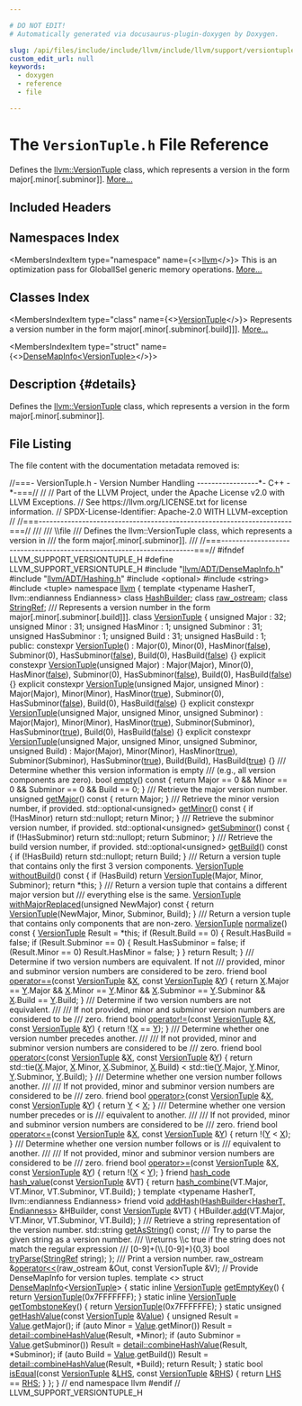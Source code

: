 ```yaml
---

# DO NOT EDIT!
# Automatically generated via docusaurus-plugin-doxygen by Doxygen.

slug: /api/files/include/include/llvm/include/llvm/support/versiontuple-h
custom_edit_url: null
keywords:
  - doxygen
  - reference
  - file

---
```





# The `VersionTuple.h` File Reference

<DoxygenPage pluginConfig={pluginConfig}>

Defines the <a href="/docs/api/classes/llvm/versiontuple">llvm::VersionTuple</a> class, which represents a version in the form major&#91;.minor&#91;.subminor&#93;&#93;. <a href="#details">More...</a>

## Included Headers

<IncludesList>
<IncludesListItem
  filePath="llvm/ADT/DenseMapInfo.h"
  permalink="/docs/api/files/include/include/llvm/include/llvm/adt/densemapinfo-h"
  isLocal="true" />
<IncludesListItem
  filePath="llvm/ADT/Hashing.h"
  permalink="/docs/api/files/include/include/llvm/include/llvm/adt/hashing-h"
  isLocal="true" />
<IncludesListItem
  filePath="optional"
  permalink=""
  isLocal="false" />
<IncludesListItem
  filePath="string"
  permalink=""
  isLocal="false" />
<IncludesListItem
  filePath="tuple"
  permalink=""
  isLocal="false" />
</IncludesList>

## Namespaces Index

<MembersIndex>

<MembersIndexItem
  type="namespace"
  name={<><a href="/docs/api/namespaces/llvm">llvm</a></>}>
This is an optimization pass for GlobalISel generic memory operations. <a href="/docs/api/namespaces/llvm/#details">More...</a>
</MembersIndexItem>

</MembersIndex>

## Classes Index

<MembersIndex>

<MembersIndexItem
  type="class"
  name={<><a href="/docs/api/classes/llvm/versiontuple">VersionTuple</a></>}>
Represents a version number in the form major&#91;.minor&#91;.subminor&#91;.build&#93;&#93;&#93;. <a href="/docs/api/classes/llvm/versiontuple/#details">More...</a>
</MembersIndexItem>

<MembersIndexItem
  type="struct"
  name={<><a href="/docs/api/structs/llvm/densemapinfo-8a7ad65a1a4ccab2a2a6090e1c9e73d8">DenseMapInfo&lt;VersionTuple&gt;</a></>}>
</MembersIndexItem>

</MembersIndex>

## Description {#details}

Defines the <a href="/docs/api/classes/llvm/versiontuple">llvm::VersionTuple</a> class, which represents a version in the form major&#91;.minor&#91;.subminor&#93;&#93;.

## File Listing

The file content with the documentation metadata removed is:

<ProgramListing>

<Link id="l00001" /><CodeLine lineNumber="1"><Highlight kind="comment">//===- VersionTuple.h - Version Number Handling -----------------&#42;- C++ -&#42;-===//</Highlight><Highlight kind="normal"></Highlight></CodeLine>
<Link id="l00002" /><CodeLine lineNumber="2"><Highlight kind="normal"></Highlight><Highlight kind="comment">//</Highlight><Highlight kind="normal"></Highlight></CodeLine>
<Link id="l00003" /><CodeLine lineNumber="3"><Highlight kind="normal"></Highlight><Highlight kind="comment">// Part of the LLVM Project, under the Apache License v2.0 with LLVM Exceptions.</Highlight><Highlight kind="normal"></Highlight></CodeLine>
<Link id="l00004" /><CodeLine lineNumber="4"><Highlight kind="normal"></Highlight><Highlight kind="comment">// See https://llvm.org/LICENSE.txt for license information.</Highlight><Highlight kind="normal"></Highlight></CodeLine>
<Link id="l00005" /><CodeLine lineNumber="5"><Highlight kind="normal"></Highlight><Highlight kind="comment">// SPDX-License-Identifier: Apache-2.0 WITH LLVM-exception</Highlight><Highlight kind="normal"></Highlight></CodeLine>
<Link id="l00006" /><CodeLine lineNumber="6"><Highlight kind="normal"></Highlight><Highlight kind="comment">//</Highlight><Highlight kind="normal"></Highlight></CodeLine>
<Link id="l00007" /><CodeLine lineNumber="7"><Highlight kind="normal"></Highlight><Highlight kind="comment">//===----------------------------------------------------------------------===//</Highlight><Highlight kind="comment"></Highlight></CodeLine>
<Link id="l00008" /><CodeLine lineNumber="8"><Highlight kind="comment">///</Highlight></CodeLine>
<Link id="l00009" /><CodeLine lineNumber="9"><Highlight kind="comment">/// \\file</Highlight></CodeLine>
<Link id="l00010" /><CodeLine lineNumber="10"><Highlight kind="comment">/// Defines the llvm::VersionTuple class, which represents a version in</Highlight></CodeLine>
<Link id="l00011" /><CodeLine lineNumber="11"><Highlight kind="comment">/// the form major&#91;.minor&#91;.subminor&#93;&#93;.</Highlight></CodeLine>
<Link id="l00012" /><CodeLine lineNumber="12"><Highlight kind="comment">///</Highlight><Highlight kind="normal"></Highlight></CodeLine>
<Link id="l00013" /><CodeLine lineNumber="13"><Highlight kind="normal"></Highlight><Highlight kind="comment">//===----------------------------------------------------------------------===//</Highlight><Highlight kind="normal"></Highlight></CodeLine>
<Link id="l00014" /><CodeLine lineNumber="14"><Highlight kind="normal"></Highlight><Highlight kind="preprocessor">#ifndef LLVM&#95;SUPPORT&#95;VERSIONTUPLE&#95;H</Highlight><Highlight kind="normal"></Highlight></CodeLine>
<Link id="l00015" /><CodeLine lineNumber="15"><Highlight kind="normal"></Highlight><Highlight kind="preprocessor">#define LLVM&#95;SUPPORT&#95;VERSIONTUPLE&#95;H</Highlight><Highlight kind="normal"></Highlight></CodeLine>
<Link id="l00016" /><CodeLine lineNumber="16"><Highlight kind="normal"></Highlight></CodeLine>
<Link id="l00017" /><CodeLine lineNumber="17"><Highlight kind="normal"></Highlight><Highlight kind="preprocessor">#include &quot;<a href="/docs/api/files/include/include/llvm/include/llvm/adt/densemapinfo-h">llvm/ADT/DenseMapInfo.h</a>&quot;</Highlight><Highlight kind="normal"></Highlight></CodeLine>
<Link id="l00018" /><CodeLine lineNumber="18"><Highlight kind="normal"></Highlight><Highlight kind="preprocessor">#include &quot;<a href="/docs/api/files/include/include/llvm/include/llvm/adt/hashing-h">llvm/ADT/Hashing.h</a>&quot;</Highlight><Highlight kind="normal"></Highlight></CodeLine>
<Link id="l00019" /><CodeLine lineNumber="19"><Highlight kind="normal"></Highlight><Highlight kind="preprocessor">#include &lt;optional&gt;</Highlight><Highlight kind="normal"></Highlight></CodeLine>
<Link id="l00020" /><CodeLine lineNumber="20"><Highlight kind="normal"></Highlight><Highlight kind="preprocessor">#include &lt;string&gt;</Highlight><Highlight kind="normal"></Highlight></CodeLine>
<Link id="l00021" /><CodeLine lineNumber="21"><Highlight kind="normal"></Highlight><Highlight kind="preprocessor">#include &lt;tuple&gt;</Highlight><Highlight kind="normal"></Highlight></CodeLine>
<Link id="l00022" /><CodeLine lineNumber="22"><Highlight kind="normal"></Highlight></CodeLine>
<Link id="l00023" /><CodeLine lineNumber="23"><Highlight kind="normal"></Highlight><Highlight kind="keyword">namespace </Highlight><Highlight kind="normal"><a href="/docs/api/namespaces/llvm">llvm</a> &#123;</Highlight></CodeLine>
<Link id="l00024" /><CodeLine lineNumber="24"><Highlight kind="normal"></Highlight><Highlight kind="keyword">template</Highlight><Highlight kind="normal"> &lt;</Highlight><Highlight kind="keyword">typename</Highlight><Highlight kind="normal"> HasherT, llvm::endianness Endianness&gt; </Highlight><Highlight kind="keyword">class </Highlight><Highlight kind="normal"><a href="/docs/api/classes/llvm/hashbuilder">HashBuilder</a>;</Highlight></CodeLine>
<Link id="l00025" /><CodeLine lineNumber="25"><Highlight kind="normal"></Highlight><Highlight kind="keyword">class </Highlight><Highlight kind="normal"><a href="/docs/api/classes/llvm/raw-ostream">raw&#95;ostream</a>;</Highlight></CodeLine>
<Link id="l00026" /><CodeLine lineNumber="26"><Highlight kind="normal"></Highlight><Highlight kind="keyword">class </Highlight><Highlight kind="normal"><a href="/docs/api/classes/llvm/stringref">StringRef</a>;</Highlight></CodeLine>
<Link id="l00027" /><CodeLine lineNumber="27"><Highlight kind="normal"></Highlight><Highlight kind="comment"></Highlight></CodeLine>
<Link id="l00028" /><CodeLine lineNumber="28"><Highlight kind="comment">/// Represents a version number in the form major&#91;.minor&#91;.subminor&#91;.build&#93;&#93;&#93;.</Highlight><Highlight kind="normal"></Highlight></CodeLine>
<Link id="l00029" /><CodeLine lineNumber="29" lineLink="/docs/api/classes/llvm/versiontuple"><Highlight kind="normal"></Highlight><Highlight kind="keyword">class </Highlight><Highlight kind="normal"><a href="/docs/api/classes/llvm/versiontuple/#ac6c47874ab14816c01461b8b80f422aa">VersionTuple</a> &#123;</Highlight></CodeLine>
<Link id="l00030" /><CodeLine lineNumber="30"><Highlight kind="normal">  </Highlight><Highlight kind="keywordtype">unsigned</Highlight><Highlight kind="normal"> Major : 32;</Highlight></CodeLine>
<Link id="l00031" /><CodeLine lineNumber="31"><Highlight kind="normal"></Highlight></CodeLine>
<Link id="l00032" /><CodeLine lineNumber="32"><Highlight kind="normal">  </Highlight><Highlight kind="keywordtype">unsigned</Highlight><Highlight kind="normal"> Minor : 31;</Highlight></CodeLine>
<Link id="l00033" /><CodeLine lineNumber="33"><Highlight kind="normal">  </Highlight><Highlight kind="keywordtype">unsigned</Highlight><Highlight kind="normal"> HasMinor : 1;</Highlight></CodeLine>
<Link id="l00034" /><CodeLine lineNumber="34"><Highlight kind="normal"></Highlight></CodeLine>
<Link id="l00035" /><CodeLine lineNumber="35"><Highlight kind="normal">  </Highlight><Highlight kind="keywordtype">unsigned</Highlight><Highlight kind="normal"> Subminor : 31;</Highlight></CodeLine>
<Link id="l00036" /><CodeLine lineNumber="36"><Highlight kind="normal">  </Highlight><Highlight kind="keywordtype">unsigned</Highlight><Highlight kind="normal"> HasSubminor : 1;</Highlight></CodeLine>
<Link id="l00037" /><CodeLine lineNumber="37"><Highlight kind="normal"></Highlight></CodeLine>
<Link id="l00038" /><CodeLine lineNumber="38"><Highlight kind="normal">  </Highlight><Highlight kind="keywordtype">unsigned</Highlight><Highlight kind="normal"> Build : 31;</Highlight></CodeLine>
<Link id="l00039" /><CodeLine lineNumber="39"><Highlight kind="normal">  </Highlight><Highlight kind="keywordtype">unsigned</Highlight><Highlight kind="normal"> HasBuild : 1;</Highlight></CodeLine>
<Link id="l00040" /><CodeLine lineNumber="40"><Highlight kind="normal"></Highlight></CodeLine>
<Link id="l00041" /><CodeLine lineNumber="41"><Highlight kind="normal"></Highlight><Highlight kind="keyword">public</Highlight><Highlight kind="normal">:</Highlight></CodeLine>
<Link id="l00042" /><CodeLine lineNumber="42" lineLink="/docs/api/classes/llvm/versiontuple/#ac6c47874ab14816c01461b8b80f422aa"><Highlight kind="normal">  </Highlight><Highlight kind="keyword">constexpr</Highlight><Highlight kind="normal"> <a href="/docs/api/classes/llvm/versiontuple/#ac6c47874ab14816c01461b8b80f422aa">VersionTuple</a>()</Highlight></CodeLine>
<Link id="l00043" /><CodeLine lineNumber="43"><Highlight kind="normal">      : Major(0), Minor(0), HasMinor(<a href="/docs/api/namespaces/false">false</a>), Subminor(0), HasSubminor(<a href="/docs/api/namespaces/false">false</a>),</Highlight></CodeLine>
<Link id="l00044" /><CodeLine lineNumber="44"><Highlight kind="normal">        Build(0), HasBuild(<a href="/docs/api/namespaces/false">false</a>) &#123;&#125;</Highlight></CodeLine>
<Link id="l00045" /><CodeLine lineNumber="45"><Highlight kind="normal"></Highlight></CodeLine>
<Link id="l00046" /><CodeLine lineNumber="46" lineLink="/docs/api/classes/llvm/versiontuple/#a0029509361e728cbc8473bd70e946dcc"><Highlight kind="normal">  </Highlight><Highlight kind="keyword">explicit</Highlight><Highlight kind="normal"> </Highlight><Highlight kind="keyword">constexpr</Highlight><Highlight kind="normal"> <a href="/docs/api/classes/llvm/versiontuple/#a0029509361e728cbc8473bd70e946dcc">VersionTuple</a>(</Highlight><Highlight kind="keywordtype">unsigned</Highlight><Highlight kind="normal"> Major)</Highlight></CodeLine>
<Link id="l00047" /><CodeLine lineNumber="47"><Highlight kind="normal">      : Major(Major), Minor(0), HasMinor(<a href="/docs/api/namespaces/false">false</a>), Subminor(0),</Highlight></CodeLine>
<Link id="l00048" /><CodeLine lineNumber="48"><Highlight kind="normal">        HasSubminor(<a href="/docs/api/namespaces/false">false</a>), Build(0), HasBuild(<a href="/docs/api/namespaces/false">false</a>) &#123;&#125;</Highlight></CodeLine>
<Link id="l00049" /><CodeLine lineNumber="49"><Highlight kind="normal"></Highlight></CodeLine>
<Link id="l00050" /><CodeLine lineNumber="50" lineLink="/docs/api/classes/llvm/versiontuple/#a4fafd300d1f91dde5d25088bdd016a48"><Highlight kind="normal">  </Highlight><Highlight kind="keyword">explicit</Highlight><Highlight kind="normal"> </Highlight><Highlight kind="keyword">constexpr</Highlight><Highlight kind="normal"> <a href="/docs/api/classes/llvm/versiontuple/#a4fafd300d1f91dde5d25088bdd016a48">VersionTuple</a>(</Highlight><Highlight kind="keywordtype">unsigned</Highlight><Highlight kind="normal"> Major, </Highlight><Highlight kind="keywordtype">unsigned</Highlight><Highlight kind="normal"> Minor)</Highlight></CodeLine>
<Link id="l00051" /><CodeLine lineNumber="51"><Highlight kind="normal">      : Major(Major), Minor(Minor), HasMinor(<a href="/docs/api/files/lib/lib/analysis/basicaliasanalysis-cpp/#af6d5cafbdfc5313e65d990120021a3ec">true</a>), Subminor(0),</Highlight></CodeLine>
<Link id="l00052" /><CodeLine lineNumber="52"><Highlight kind="normal">        HasSubminor(<a href="/docs/api/namespaces/false">false</a>), Build(0), HasBuild(<a href="/docs/api/namespaces/false">false</a>) &#123;&#125;</Highlight></CodeLine>
<Link id="l00053" /><CodeLine lineNumber="53"><Highlight kind="normal"></Highlight></CodeLine>
<Link id="l00054" /><CodeLine lineNumber="54" lineLink="/docs/api/classes/llvm/versiontuple/#a17cefd8047b48e93204f487c3a8ccd35"><Highlight kind="normal">  </Highlight><Highlight kind="keyword">explicit</Highlight><Highlight kind="normal"> </Highlight><Highlight kind="keyword">constexpr</Highlight><Highlight kind="normal"> <a href="/docs/api/classes/llvm/versiontuple/#a17cefd8047b48e93204f487c3a8ccd35">VersionTuple</a>(</Highlight><Highlight kind="keywordtype">unsigned</Highlight><Highlight kind="normal"> Major, </Highlight><Highlight kind="keywordtype">unsigned</Highlight><Highlight kind="normal"> Minor,</Highlight></CodeLine>
<Link id="l00055" /><CodeLine lineNumber="55"><Highlight kind="normal">                                  </Highlight><Highlight kind="keywordtype">unsigned</Highlight><Highlight kind="normal"> Subminor)</Highlight></CodeLine>
<Link id="l00056" /><CodeLine lineNumber="56"><Highlight kind="normal">      : Major(Major), Minor(Minor), HasMinor(<a href="/docs/api/files/lib/lib/analysis/basicaliasanalysis-cpp/#af6d5cafbdfc5313e65d990120021a3ec">true</a>), Subminor(Subminor),</Highlight></CodeLine>
<Link id="l00057" /><CodeLine lineNumber="57"><Highlight kind="normal">        HasSubminor(<a href="/docs/api/files/lib/lib/analysis/basicaliasanalysis-cpp/#af6d5cafbdfc5313e65d990120021a3ec">true</a>), Build(0), HasBuild(<a href="/docs/api/namespaces/false">false</a>) &#123;&#125;</Highlight></CodeLine>
<Link id="l00058" /><CodeLine lineNumber="58"><Highlight kind="normal"></Highlight></CodeLine>
<Link id="l00059" /><CodeLine lineNumber="59" lineLink="/docs/api/classes/llvm/versiontuple/#a11e84ec3d50c411590ee1f544f925526"><Highlight kind="normal">  </Highlight><Highlight kind="keyword">explicit</Highlight><Highlight kind="normal"> </Highlight><Highlight kind="keyword">constexpr</Highlight><Highlight kind="normal"> <a href="/docs/api/classes/llvm/versiontuple/#a11e84ec3d50c411590ee1f544f925526">VersionTuple</a>(</Highlight><Highlight kind="keywordtype">unsigned</Highlight><Highlight kind="normal"> Major, </Highlight><Highlight kind="keywordtype">unsigned</Highlight><Highlight kind="normal"> Minor,</Highlight></CodeLine>
<Link id="l00060" /><CodeLine lineNumber="60"><Highlight kind="normal">                                  </Highlight><Highlight kind="keywordtype">unsigned</Highlight><Highlight kind="normal"> Subminor, </Highlight><Highlight kind="keywordtype">unsigned</Highlight><Highlight kind="normal"> Build)</Highlight></CodeLine>
<Link id="l00061" /><CodeLine lineNumber="61"><Highlight kind="normal">      : Major(Major), Minor(Minor), HasMinor(<a href="/docs/api/files/lib/lib/analysis/basicaliasanalysis-cpp/#af6d5cafbdfc5313e65d990120021a3ec">true</a>), Subminor(Subminor),</Highlight></CodeLine>
<Link id="l00062" /><CodeLine lineNumber="62"><Highlight kind="normal">        HasSubminor(<a href="/docs/api/files/lib/lib/analysis/basicaliasanalysis-cpp/#af6d5cafbdfc5313e65d990120021a3ec">true</a>), Build(Build), HasBuild(<a href="/docs/api/files/lib/lib/analysis/basicaliasanalysis-cpp/#af6d5cafbdfc5313e65d990120021a3ec">true</a>) &#123;&#125;</Highlight></CodeLine>
<Link id="l00063" /><CodeLine lineNumber="63"><Highlight kind="normal"></Highlight><Highlight kind="comment"></Highlight></CodeLine>
<Link id="l00064" /><CodeLine lineNumber="64"><Highlight kind="comment">  /// Determine whether this version information is empty</Highlight></CodeLine>
<Link id="l00065" /><CodeLine lineNumber="65"><Highlight kind="comment">  /// (e.g., all version components are zero).</Highlight><Highlight kind="normal"></Highlight></CodeLine>
<Link id="l00066" /><CodeLine lineNumber="66" lineLink="/docs/api/classes/llvm/versiontuple/#ad07e5841d788dc29bdda972b3f92be6b"><Highlight kind="normal">  </Highlight><Highlight kind="keywordtype">bool</Highlight><Highlight kind="normal"> <a href="/docs/api/classes/llvm/versiontuple/#ad07e5841d788dc29bdda972b3f92be6b">empty</a>()</Highlight><Highlight kind="keyword"> const </Highlight><Highlight kind="normal">&#123;</Highlight></CodeLine>
<Link id="l00067" /><CodeLine lineNumber="67"><Highlight kind="normal">    </Highlight><Highlight kind="keywordflow">return</Highlight><Highlight kind="normal"> Major == 0 &amp;&amp; Minor == 0 &amp;&amp; Subminor == 0 &amp;&amp; Build == 0;</Highlight></CodeLine>
<Link id="l00068" /><CodeLine lineNumber="68"><Highlight kind="normal">  &#125;</Highlight></CodeLine>
<Link id="l00069" /><CodeLine lineNumber="69"><Highlight kind="normal"></Highlight><Highlight kind="comment"></Highlight></CodeLine>
<Link id="l00070" /><CodeLine lineNumber="70"><Highlight kind="comment">  /// Retrieve the major version number.</Highlight><Highlight kind="normal"></Highlight></CodeLine>
<Link id="l00071" /><CodeLine lineNumber="71" lineLink="/docs/api/classes/llvm/versiontuple/#a56a72b8793b8e0df7217c9b19a83320b"><Highlight kind="normal">  </Highlight><Highlight kind="keywordtype">unsigned</Highlight><Highlight kind="normal"> <a href="/docs/api/classes/llvm/versiontuple/#a56a72b8793b8e0df7217c9b19a83320b">getMajor</a>()</Highlight><Highlight kind="keyword"> const </Highlight><Highlight kind="normal">&#123; </Highlight><Highlight kind="keywordflow">return</Highlight><Highlight kind="normal"> Major; &#125;</Highlight></CodeLine>
<Link id="l00072" /><CodeLine lineNumber="72"><Highlight kind="normal"></Highlight><Highlight kind="comment"></Highlight></CodeLine>
<Link id="l00073" /><CodeLine lineNumber="73"><Highlight kind="comment">  /// Retrieve the minor version number, if provided.</Highlight><Highlight kind="normal"></Highlight></CodeLine>
<Link id="l00074" /><CodeLine lineNumber="74" lineLink="/docs/api/classes/llvm/versiontuple/#af16679f141c8a480a1e6dcc0b8bcf5de"><Highlight kind="normal">  std::optional&lt;unsigned&gt; <a href="/docs/api/classes/llvm/versiontuple/#af16679f141c8a480a1e6dcc0b8bcf5de">getMinor</a>()</Highlight><Highlight kind="keyword"> const </Highlight><Highlight kind="normal">&#123;</Highlight></CodeLine>
<Link id="l00075" /><CodeLine lineNumber="75"><Highlight kind="normal">    </Highlight><Highlight kind="keywordflow">if</Highlight><Highlight kind="normal"> (!HasMinor)</Highlight></CodeLine>
<Link id="l00076" /><CodeLine lineNumber="76"><Highlight kind="normal">      </Highlight><Highlight kind="keywordflow">return</Highlight><Highlight kind="normal"> std::nullopt;</Highlight></CodeLine>
<Link id="l00077" /><CodeLine lineNumber="77"><Highlight kind="normal">    </Highlight><Highlight kind="keywordflow">return</Highlight><Highlight kind="normal"> Minor;</Highlight></CodeLine>
<Link id="l00078" /><CodeLine lineNumber="78"><Highlight kind="normal">  &#125;</Highlight></CodeLine>
<Link id="l00079" /><CodeLine lineNumber="79"><Highlight kind="normal"></Highlight><Highlight kind="comment"></Highlight></CodeLine>
<Link id="l00080" /><CodeLine lineNumber="80"><Highlight kind="comment">  /// Retrieve the subminor version number, if provided.</Highlight><Highlight kind="normal"></Highlight></CodeLine>
<Link id="l00081" /><CodeLine lineNumber="81" lineLink="/docs/api/classes/llvm/versiontuple/#aa338b51f08e9ffa7fb62c92276d9c7a6"><Highlight kind="normal">  std::optional&lt;unsigned&gt; <a href="/docs/api/classes/llvm/versiontuple/#aa338b51f08e9ffa7fb62c92276d9c7a6">getSubminor</a>()</Highlight><Highlight kind="keyword"> const </Highlight><Highlight kind="normal">&#123;</Highlight></CodeLine>
<Link id="l00082" /><CodeLine lineNumber="82"><Highlight kind="normal">    </Highlight><Highlight kind="keywordflow">if</Highlight><Highlight kind="normal"> (!HasSubminor)</Highlight></CodeLine>
<Link id="l00083" /><CodeLine lineNumber="83"><Highlight kind="normal">      </Highlight><Highlight kind="keywordflow">return</Highlight><Highlight kind="normal"> std::nullopt;</Highlight></CodeLine>
<Link id="l00084" /><CodeLine lineNumber="84"><Highlight kind="normal">    </Highlight><Highlight kind="keywordflow">return</Highlight><Highlight kind="normal"> Subminor;</Highlight></CodeLine>
<Link id="l00085" /><CodeLine lineNumber="85"><Highlight kind="normal">  &#125;</Highlight></CodeLine>
<Link id="l00086" /><CodeLine lineNumber="86"><Highlight kind="normal"></Highlight><Highlight kind="comment"></Highlight></CodeLine>
<Link id="l00087" /><CodeLine lineNumber="87"><Highlight kind="comment">  /// Retrieve the build version number, if provided.</Highlight><Highlight kind="normal"></Highlight></CodeLine>
<Link id="l00088" /><CodeLine lineNumber="88" lineLink="/docs/api/classes/llvm/versiontuple/#a0b8d89db4df7a9531acda660c39fe064"><Highlight kind="normal">  std::optional&lt;unsigned&gt; <a href="/docs/api/classes/llvm/versiontuple/#a0b8d89db4df7a9531acda660c39fe064">getBuild</a>()</Highlight><Highlight kind="keyword"> const </Highlight><Highlight kind="normal">&#123;</Highlight></CodeLine>
<Link id="l00089" /><CodeLine lineNumber="89"><Highlight kind="normal">    </Highlight><Highlight kind="keywordflow">if</Highlight><Highlight kind="normal"> (!HasBuild)</Highlight></CodeLine>
<Link id="l00090" /><CodeLine lineNumber="90"><Highlight kind="normal">      </Highlight><Highlight kind="keywordflow">return</Highlight><Highlight kind="normal"> std::nullopt;</Highlight></CodeLine>
<Link id="l00091" /><CodeLine lineNumber="91"><Highlight kind="normal">    </Highlight><Highlight kind="keywordflow">return</Highlight><Highlight kind="normal"> Build;</Highlight></CodeLine>
<Link id="l00092" /><CodeLine lineNumber="92"><Highlight kind="normal">  &#125;</Highlight></CodeLine>
<Link id="l00093" /><CodeLine lineNumber="93"><Highlight kind="normal"></Highlight><Highlight kind="comment"></Highlight></CodeLine>
<Link id="l00094" /><CodeLine lineNumber="94"><Highlight kind="comment">  /// Return a version tuple that contains only the first 3 version components.</Highlight><Highlight kind="normal"></Highlight></CodeLine>
<Link id="l00095" /><CodeLine lineNumber="95" lineLink="/docs/api/classes/llvm/versiontuple/#adc90095092925304e8aafb24578d34df"><Highlight kind="normal">  <a href="/docs/api/classes/llvm/versiontuple/#ac6c47874ab14816c01461b8b80f422aa">VersionTuple</a> <a href="/docs/api/classes/llvm/versiontuple/#adc90095092925304e8aafb24578d34df">withoutBuild</a>()</Highlight><Highlight kind="keyword"> const </Highlight><Highlight kind="normal">&#123;</Highlight></CodeLine>
<Link id="l00096" /><CodeLine lineNumber="96"><Highlight kind="normal">    </Highlight><Highlight kind="keywordflow">if</Highlight><Highlight kind="normal"> (HasBuild)</Highlight></CodeLine>
<Link id="l00097" /><CodeLine lineNumber="97"><Highlight kind="normal">      </Highlight><Highlight kind="keywordflow">return</Highlight><Highlight kind="normal"> <a href="/docs/api/classes/llvm/versiontuple/#ac6c47874ab14816c01461b8b80f422aa">VersionTuple</a>(Major, Minor, Subminor);</Highlight></CodeLine>
<Link id="l00098" /><CodeLine lineNumber="98"><Highlight kind="normal">    </Highlight><Highlight kind="keywordflow">return</Highlight><Highlight kind="normal"> &#42;</Highlight><Highlight kind="keyword">this</Highlight><Highlight kind="normal">;</Highlight></CodeLine>
<Link id="l00099" /><CodeLine lineNumber="99"><Highlight kind="normal">  &#125;</Highlight></CodeLine>
<Link id="l00100" /><CodeLine lineNumber="100"><Highlight kind="normal"></Highlight><Highlight kind="comment"></Highlight></CodeLine>
<Link id="l00101" /><CodeLine lineNumber="101"><Highlight kind="comment">  /// Return a version tuple that contains a different major version but</Highlight></CodeLine>
<Link id="l00102" /><CodeLine lineNumber="102"><Highlight kind="comment">  /// everything else is the same.</Highlight><Highlight kind="normal"></Highlight></CodeLine>
<Link id="l00103" /><CodeLine lineNumber="103" lineLink="/docs/api/classes/llvm/versiontuple/#acb88b8d5103f0af97a7d734a5f440d53"><Highlight kind="normal">  <a href="/docs/api/classes/llvm/versiontuple/#ac6c47874ab14816c01461b8b80f422aa">VersionTuple</a> <a href="/docs/api/classes/llvm/versiontuple/#acb88b8d5103f0af97a7d734a5f440d53">withMajorReplaced</a>(</Highlight><Highlight kind="keywordtype">unsigned</Highlight><Highlight kind="normal"> NewMajor)</Highlight><Highlight kind="keyword"> const </Highlight><Highlight kind="normal">&#123;</Highlight></CodeLine>
<Link id="l00104" /><CodeLine lineNumber="104"><Highlight kind="normal">    </Highlight><Highlight kind="keywordflow">return</Highlight><Highlight kind="normal"> <a href="/docs/api/classes/llvm/versiontuple/#ac6c47874ab14816c01461b8b80f422aa">VersionTuple</a>(NewMajor, Minor, Subminor, Build);</Highlight></CodeLine>
<Link id="l00105" /><CodeLine lineNumber="105"><Highlight kind="normal">  &#125;</Highlight></CodeLine>
<Link id="l00106" /><CodeLine lineNumber="106"><Highlight kind="normal"></Highlight><Highlight kind="comment"></Highlight></CodeLine>
<Link id="l00107" /><CodeLine lineNumber="107"><Highlight kind="comment">  /// Return a version tuple that contains only components that are non-zero.</Highlight><Highlight kind="normal"></Highlight></CodeLine>
<Link id="l00108" /><CodeLine lineNumber="108" lineLink="/docs/api/classes/llvm/versiontuple/#a9bd6dd1998046863777a94bcf2ac65db"><Highlight kind="normal">  <a href="/docs/api/classes/llvm/versiontuple/#ac6c47874ab14816c01461b8b80f422aa">VersionTuple</a> <a href="/docs/api/classes/llvm/versiontuple/#a9bd6dd1998046863777a94bcf2ac65db">normalize</a>()</Highlight><Highlight kind="keyword"> const </Highlight><Highlight kind="normal">&#123;</Highlight></CodeLine>
<Link id="l00109" /><CodeLine lineNumber="109"><Highlight kind="normal">    <a href="/docs/api/classes/llvm/versiontuple/#ac6c47874ab14816c01461b8b80f422aa">VersionTuple</a> Result = &#42;</Highlight><Highlight kind="keyword">this</Highlight><Highlight kind="normal">;</Highlight></CodeLine>
<Link id="l00110" /><CodeLine lineNumber="110"><Highlight kind="normal">    </Highlight><Highlight kind="keywordflow">if</Highlight><Highlight kind="normal"> (Result.Build == 0) &#123;</Highlight></CodeLine>
<Link id="l00111" /><CodeLine lineNumber="111"><Highlight kind="normal">      Result.HasBuild = </Highlight><Highlight kind="keyword">false</Highlight><Highlight kind="normal">;</Highlight></CodeLine>
<Link id="l00112" /><CodeLine lineNumber="112"><Highlight kind="normal">      </Highlight><Highlight kind="keywordflow">if</Highlight><Highlight kind="normal"> (Result.Subminor == 0) &#123;</Highlight></CodeLine>
<Link id="l00113" /><CodeLine lineNumber="113"><Highlight kind="normal">        Result.HasSubminor = </Highlight><Highlight kind="keyword">false</Highlight><Highlight kind="normal">;</Highlight></CodeLine>
<Link id="l00114" /><CodeLine lineNumber="114"><Highlight kind="normal">        </Highlight><Highlight kind="keywordflow">if</Highlight><Highlight kind="normal"> (Result.Minor == 0)</Highlight></CodeLine>
<Link id="l00115" /><CodeLine lineNumber="115"><Highlight kind="normal">          Result.HasMinor = </Highlight><Highlight kind="keyword">false</Highlight><Highlight kind="normal">;</Highlight></CodeLine>
<Link id="l00116" /><CodeLine lineNumber="116"><Highlight kind="normal">      &#125;</Highlight></CodeLine>
<Link id="l00117" /><CodeLine lineNumber="117"><Highlight kind="normal">    &#125;</Highlight></CodeLine>
<Link id="l00118" /><CodeLine lineNumber="118"><Highlight kind="normal">    </Highlight><Highlight kind="keywordflow">return</Highlight><Highlight kind="normal"> Result;</Highlight></CodeLine>
<Link id="l00119" /><CodeLine lineNumber="119"><Highlight kind="normal">  &#125;</Highlight></CodeLine>
<Link id="l00120" /><CodeLine lineNumber="120"><Highlight kind="normal"></Highlight><Highlight kind="comment"></Highlight></CodeLine>
<Link id="l00121" /><CodeLine lineNumber="121"><Highlight kind="comment">  /// Determine if two version numbers are equivalent. If not</Highlight></CodeLine>
<Link id="l00122" /><CodeLine lineNumber="122"><Highlight kind="comment">  /// provided, minor and subminor version numbers are considered to be zero.</Highlight><Highlight kind="normal"></Highlight></CodeLine>
<Link id="l00123" /><CodeLine lineNumber="123" lineLink="/docs/api/classes/llvm/versiontuple/#ae7e9308b6336e026f1f64d6e032f6568"><Highlight kind="normal">  </Highlight><Highlight kind="keyword">friend</Highlight><Highlight kind="normal"> </Highlight><Highlight kind="keywordtype">bool</Highlight><Highlight kind="normal"> <a href="/docs/api/classes/llvm/versiontuple/#ae7e9308b6336e026f1f64d6e032f6568">operator==</a>(</Highlight><Highlight kind="keyword">const</Highlight><Highlight kind="normal"> <a href="/docs/api/classes/llvm/versiontuple/#ac6c47874ab14816c01461b8b80f422aa">VersionTuple</a> &amp;<a href="/docs/api/files/lib/lib/tablegen/tablegenbackendskeleton-cpp/#ab60f28d7a141ac46ccc200176a1bca8b">X</a>, </Highlight><Highlight kind="keyword">const</Highlight><Highlight kind="normal"> <a href="/docs/api/classes/llvm/versiontuple/#ac6c47874ab14816c01461b8b80f422aa">VersionTuple</a> &amp;<a href="/docs/api/files/lib/lib/tablegen/tablegenbackendskeleton-cpp/#a262774d3e5186511427e5b2414a85f7f">Y</a>) &#123;</Highlight></CodeLine>
<Link id="l00124" /><CodeLine lineNumber="124"><Highlight kind="normal">    </Highlight><Highlight kind="keywordflow">return</Highlight><Highlight kind="normal"> <a href="/docs/api/files/lib/lib/tablegen/tablegenbackendskeleton-cpp/#ab60f28d7a141ac46ccc200176a1bca8b">X</a>.Major == <a href="/docs/api/files/lib/lib/tablegen/tablegenbackendskeleton-cpp/#a262774d3e5186511427e5b2414a85f7f">Y</a>.Major &amp;&amp; <a href="/docs/api/files/lib/lib/tablegen/tablegenbackendskeleton-cpp/#ab60f28d7a141ac46ccc200176a1bca8b">X</a>.Minor == <a href="/docs/api/files/lib/lib/tablegen/tablegenbackendskeleton-cpp/#a262774d3e5186511427e5b2414a85f7f">Y</a>.Minor &amp;&amp;</Highlight></CodeLine>
<Link id="l00125" /><CodeLine lineNumber="125"><Highlight kind="normal">           <a href="/docs/api/files/lib/lib/tablegen/tablegenbackendskeleton-cpp/#ab60f28d7a141ac46ccc200176a1bca8b">X</a>.Subminor == <a href="/docs/api/files/lib/lib/tablegen/tablegenbackendskeleton-cpp/#a262774d3e5186511427e5b2414a85f7f">Y</a>.Subminor &amp;&amp; <a href="/docs/api/files/lib/lib/tablegen/tablegenbackendskeleton-cpp/#ab60f28d7a141ac46ccc200176a1bca8b">X</a>.Build == <a href="/docs/api/files/lib/lib/tablegen/tablegenbackendskeleton-cpp/#a262774d3e5186511427e5b2414a85f7f">Y</a>.Build;</Highlight></CodeLine>
<Link id="l00126" /><CodeLine lineNumber="126"><Highlight kind="normal">  &#125;</Highlight></CodeLine>
<Link id="l00127" /><CodeLine lineNumber="127"><Highlight kind="normal"></Highlight><Highlight kind="comment"></Highlight></CodeLine>
<Link id="l00128" /><CodeLine lineNumber="128"><Highlight kind="comment">  /// Determine if two version numbers are not equivalent.</Highlight></CodeLine>
<Link id="l00129" /><CodeLine lineNumber="129"><Highlight kind="comment">  ///</Highlight></CodeLine>
<Link id="l00130" /><CodeLine lineNumber="130"><Highlight kind="comment">  /// If not provided, minor and subminor version numbers are considered to be</Highlight></CodeLine>
<Link id="l00131" /><CodeLine lineNumber="131"><Highlight kind="comment">  /// zero.</Highlight><Highlight kind="normal"></Highlight></CodeLine>
<Link id="l00132" /><CodeLine lineNumber="132" lineLink="/docs/api/classes/llvm/versiontuple/#a2df0d29865eb0a29cb5a3949d15d5c87"><Highlight kind="normal">  </Highlight><Highlight kind="keyword">friend</Highlight><Highlight kind="normal"> </Highlight><Highlight kind="keywordtype">bool</Highlight><Highlight kind="normal"> <a href="/docs/api/classes/llvm/versiontuple/#a2df0d29865eb0a29cb5a3949d15d5c87">operator!=</a>(</Highlight><Highlight kind="keyword">const</Highlight><Highlight kind="normal"> <a href="/docs/api/classes/llvm/versiontuple/#ac6c47874ab14816c01461b8b80f422aa">VersionTuple</a> &amp;<a href="/docs/api/files/lib/lib/tablegen/tablegenbackendskeleton-cpp/#ab60f28d7a141ac46ccc200176a1bca8b">X</a>, </Highlight><Highlight kind="keyword">const</Highlight><Highlight kind="normal"> <a href="/docs/api/classes/llvm/versiontuple/#ac6c47874ab14816c01461b8b80f422aa">VersionTuple</a> &amp;<a href="/docs/api/files/lib/lib/tablegen/tablegenbackendskeleton-cpp/#a262774d3e5186511427e5b2414a85f7f">Y</a>) &#123;</Highlight></CodeLine>
<Link id="l00133" /><CodeLine lineNumber="133"><Highlight kind="normal">    </Highlight><Highlight kind="keywordflow">return</Highlight><Highlight kind="normal"> !(<a href="/docs/api/files/lib/lib/tablegen/tablegenbackendskeleton-cpp/#ab60f28d7a141ac46ccc200176a1bca8b">X</a> == <a href="/docs/api/files/lib/lib/tablegen/tablegenbackendskeleton-cpp/#a262774d3e5186511427e5b2414a85f7f">Y</a>);</Highlight></CodeLine>
<Link id="l00134" /><CodeLine lineNumber="134"><Highlight kind="normal">  &#125;</Highlight></CodeLine>
<Link id="l00135" /><CodeLine lineNumber="135"><Highlight kind="normal"></Highlight><Highlight kind="comment"></Highlight></CodeLine>
<Link id="l00136" /><CodeLine lineNumber="136"><Highlight kind="comment">  /// Determine whether one version number precedes another.</Highlight></CodeLine>
<Link id="l00137" /><CodeLine lineNumber="137"><Highlight kind="comment">  ///</Highlight></CodeLine>
<Link id="l00138" /><CodeLine lineNumber="138"><Highlight kind="comment">  /// If not provided, minor and subminor version numbers are considered to be</Highlight></CodeLine>
<Link id="l00139" /><CodeLine lineNumber="139"><Highlight kind="comment">  /// zero.</Highlight><Highlight kind="normal"></Highlight></CodeLine>
<Link id="l00140" /><CodeLine lineNumber="140" lineLink="/docs/api/classes/llvm/versiontuple/#a39cddc153cb3f1ef644fb30db5734b15"><Highlight kind="normal">  </Highlight><Highlight kind="keyword">friend</Highlight><Highlight kind="normal"> </Highlight><Highlight kind="keywordtype">bool</Highlight><Highlight kind="normal"> <a href="/docs/api/classes/llvm/versiontuple/#a39cddc153cb3f1ef644fb30db5734b15">operator&lt;</a>(</Highlight><Highlight kind="keyword">const</Highlight><Highlight kind="normal"> <a href="/docs/api/classes/llvm/versiontuple/#ac6c47874ab14816c01461b8b80f422aa">VersionTuple</a> &amp;<a href="/docs/api/files/lib/lib/tablegen/tablegenbackendskeleton-cpp/#ab60f28d7a141ac46ccc200176a1bca8b">X</a>, </Highlight><Highlight kind="keyword">const</Highlight><Highlight kind="normal"> <a href="/docs/api/classes/llvm/versiontuple/#ac6c47874ab14816c01461b8b80f422aa">VersionTuple</a> &amp;<a href="/docs/api/files/lib/lib/tablegen/tablegenbackendskeleton-cpp/#a262774d3e5186511427e5b2414a85f7f">Y</a>) &#123;</Highlight></CodeLine>
<Link id="l00141" /><CodeLine lineNumber="141"><Highlight kind="normal">    </Highlight><Highlight kind="keywordflow">return</Highlight><Highlight kind="normal"> std::tie(<a href="/docs/api/files/lib/lib/tablegen/tablegenbackendskeleton-cpp/#ab60f28d7a141ac46ccc200176a1bca8b">X</a>.Major, <a href="/docs/api/files/lib/lib/tablegen/tablegenbackendskeleton-cpp/#ab60f28d7a141ac46ccc200176a1bca8b">X</a>.Minor, <a href="/docs/api/files/lib/lib/tablegen/tablegenbackendskeleton-cpp/#ab60f28d7a141ac46ccc200176a1bca8b">X</a>.Subminor, <a href="/docs/api/files/lib/lib/tablegen/tablegenbackendskeleton-cpp/#ab60f28d7a141ac46ccc200176a1bca8b">X</a>.Build) &lt;</Highlight></CodeLine>
<Link id="l00142" /><CodeLine lineNumber="142"><Highlight kind="normal">           std::tie(<a href="/docs/api/files/lib/lib/tablegen/tablegenbackendskeleton-cpp/#a262774d3e5186511427e5b2414a85f7f">Y</a>.Major, <a href="/docs/api/files/lib/lib/tablegen/tablegenbackendskeleton-cpp/#a262774d3e5186511427e5b2414a85f7f">Y</a>.Minor, <a href="/docs/api/files/lib/lib/tablegen/tablegenbackendskeleton-cpp/#a262774d3e5186511427e5b2414a85f7f">Y</a>.Subminor, <a href="/docs/api/files/lib/lib/tablegen/tablegenbackendskeleton-cpp/#a262774d3e5186511427e5b2414a85f7f">Y</a>.Build);</Highlight></CodeLine>
<Link id="l00143" /><CodeLine lineNumber="143"><Highlight kind="normal">  &#125;</Highlight></CodeLine>
<Link id="l00144" /><CodeLine lineNumber="144"><Highlight kind="normal"></Highlight><Highlight kind="comment"></Highlight></CodeLine>
<Link id="l00145" /><CodeLine lineNumber="145"><Highlight kind="comment">  /// Determine whether one version number follows another.</Highlight></CodeLine>
<Link id="l00146" /><CodeLine lineNumber="146"><Highlight kind="comment">  ///</Highlight></CodeLine>
<Link id="l00147" /><CodeLine lineNumber="147"><Highlight kind="comment">  /// If not provided, minor and subminor version numbers are considered to be</Highlight></CodeLine>
<Link id="l00148" /><CodeLine lineNumber="148"><Highlight kind="comment">  /// zero.</Highlight><Highlight kind="normal"></Highlight></CodeLine>
<Link id="l00149" /><CodeLine lineNumber="149" lineLink="/docs/api/classes/llvm/versiontuple/#af2c7a3c38cdcec673b1b89ae99a6f73b"><Highlight kind="normal">  </Highlight><Highlight kind="keyword">friend</Highlight><Highlight kind="normal"> </Highlight><Highlight kind="keywordtype">bool</Highlight><Highlight kind="normal"> <a href="/docs/api/classes/llvm/versiontuple/#af2c7a3c38cdcec673b1b89ae99a6f73b">operator&gt;</a>(</Highlight><Highlight kind="keyword">const</Highlight><Highlight kind="normal"> <a href="/docs/api/classes/llvm/versiontuple/#ac6c47874ab14816c01461b8b80f422aa">VersionTuple</a> &amp;<a href="/docs/api/files/lib/lib/tablegen/tablegenbackendskeleton-cpp/#ab60f28d7a141ac46ccc200176a1bca8b">X</a>, </Highlight><Highlight kind="keyword">const</Highlight><Highlight kind="normal"> <a href="/docs/api/classes/llvm/versiontuple/#ac6c47874ab14816c01461b8b80f422aa">VersionTuple</a> &amp;<a href="/docs/api/files/lib/lib/tablegen/tablegenbackendskeleton-cpp/#a262774d3e5186511427e5b2414a85f7f">Y</a>) &#123;</Highlight></CodeLine>
<Link id="l00150" /><CodeLine lineNumber="150"><Highlight kind="normal">    </Highlight><Highlight kind="keywordflow">return</Highlight><Highlight kind="normal"> <a href="/docs/api/files/lib/lib/tablegen/tablegenbackendskeleton-cpp/#a262774d3e5186511427e5b2414a85f7f">Y</a> &lt; <a href="/docs/api/files/lib/lib/tablegen/tablegenbackendskeleton-cpp/#ab60f28d7a141ac46ccc200176a1bca8b">X</a>;</Highlight></CodeLine>
<Link id="l00151" /><CodeLine lineNumber="151"><Highlight kind="normal">  &#125;</Highlight></CodeLine>
<Link id="l00152" /><CodeLine lineNumber="152"><Highlight kind="normal"></Highlight><Highlight kind="comment"></Highlight></CodeLine>
<Link id="l00153" /><CodeLine lineNumber="153"><Highlight kind="comment">  /// Determine whether one version number precedes or is</Highlight></CodeLine>
<Link id="l00154" /><CodeLine lineNumber="154"><Highlight kind="comment">  /// equivalent to another.</Highlight></CodeLine>
<Link id="l00155" /><CodeLine lineNumber="155"><Highlight kind="comment">  ///</Highlight></CodeLine>
<Link id="l00156" /><CodeLine lineNumber="156"><Highlight kind="comment">  /// If not provided, minor and subminor version numbers are considered to be</Highlight></CodeLine>
<Link id="l00157" /><CodeLine lineNumber="157"><Highlight kind="comment">  /// zero.</Highlight><Highlight kind="normal"></Highlight></CodeLine>
<Link id="l00158" /><CodeLine lineNumber="158" lineLink="/docs/api/classes/llvm/versiontuple/#a02a93796d3d8996191d14c9aa729d646"><Highlight kind="normal">  </Highlight><Highlight kind="keyword">friend</Highlight><Highlight kind="normal"> </Highlight><Highlight kind="keywordtype">bool</Highlight><Highlight kind="normal"> <a href="/docs/api/classes/llvm/versiontuple/#a02a93796d3d8996191d14c9aa729d646">operator&lt;=</a>(</Highlight><Highlight kind="keyword">const</Highlight><Highlight kind="normal"> <a href="/docs/api/classes/llvm/versiontuple/#ac6c47874ab14816c01461b8b80f422aa">VersionTuple</a> &amp;<a href="/docs/api/files/lib/lib/tablegen/tablegenbackendskeleton-cpp/#ab60f28d7a141ac46ccc200176a1bca8b">X</a>, </Highlight><Highlight kind="keyword">const</Highlight><Highlight kind="normal"> <a href="/docs/api/classes/llvm/versiontuple/#ac6c47874ab14816c01461b8b80f422aa">VersionTuple</a> &amp;<a href="/docs/api/files/lib/lib/tablegen/tablegenbackendskeleton-cpp/#a262774d3e5186511427e5b2414a85f7f">Y</a>) &#123;</Highlight></CodeLine>
<Link id="l00159" /><CodeLine lineNumber="159"><Highlight kind="normal">    </Highlight><Highlight kind="keywordflow">return</Highlight><Highlight kind="normal"> !(<a href="/docs/api/files/lib/lib/tablegen/tablegenbackendskeleton-cpp/#a262774d3e5186511427e5b2414a85f7f">Y</a> &lt; <a href="/docs/api/files/lib/lib/tablegen/tablegenbackendskeleton-cpp/#ab60f28d7a141ac46ccc200176a1bca8b">X</a>);</Highlight></CodeLine>
<Link id="l00160" /><CodeLine lineNumber="160"><Highlight kind="normal">  &#125;</Highlight></CodeLine>
<Link id="l00161" /><CodeLine lineNumber="161"><Highlight kind="normal"></Highlight><Highlight kind="comment"></Highlight></CodeLine>
<Link id="l00162" /><CodeLine lineNumber="162"><Highlight kind="comment">  /// Determine whether one version number follows or is</Highlight></CodeLine>
<Link id="l00163" /><CodeLine lineNumber="163"><Highlight kind="comment">  /// equivalent to another.</Highlight></CodeLine>
<Link id="l00164" /><CodeLine lineNumber="164"><Highlight kind="comment">  ///</Highlight></CodeLine>
<Link id="l00165" /><CodeLine lineNumber="165"><Highlight kind="comment">  /// If not provided, minor and subminor version numbers are considered to be</Highlight></CodeLine>
<Link id="l00166" /><CodeLine lineNumber="166"><Highlight kind="comment">  /// zero.</Highlight><Highlight kind="normal"></Highlight></CodeLine>
<Link id="l00167" /><CodeLine lineNumber="167" lineLink="/docs/api/classes/llvm/versiontuple/#a4702f2928be4518cae468d8308a9ee05"><Highlight kind="normal">  </Highlight><Highlight kind="keyword">friend</Highlight><Highlight kind="normal"> </Highlight><Highlight kind="keywordtype">bool</Highlight><Highlight kind="normal"> <a href="/docs/api/classes/llvm/versiontuple/#a4702f2928be4518cae468d8308a9ee05">operator&gt;=</a>(</Highlight><Highlight kind="keyword">const</Highlight><Highlight kind="normal"> <a href="/docs/api/classes/llvm/versiontuple/#ac6c47874ab14816c01461b8b80f422aa">VersionTuple</a> &amp;<a href="/docs/api/files/lib/lib/tablegen/tablegenbackendskeleton-cpp/#ab60f28d7a141ac46ccc200176a1bca8b">X</a>, </Highlight><Highlight kind="keyword">const</Highlight><Highlight kind="normal"> <a href="/docs/api/classes/llvm/versiontuple/#ac6c47874ab14816c01461b8b80f422aa">VersionTuple</a> &amp;<a href="/docs/api/files/lib/lib/tablegen/tablegenbackendskeleton-cpp/#a262774d3e5186511427e5b2414a85f7f">Y</a>) &#123;</Highlight></CodeLine>
<Link id="l00168" /><CodeLine lineNumber="168"><Highlight kind="normal">    </Highlight><Highlight kind="keywordflow">return</Highlight><Highlight kind="normal"> !(<a href="/docs/api/files/lib/lib/tablegen/tablegenbackendskeleton-cpp/#ab60f28d7a141ac46ccc200176a1bca8b">X</a> &lt; <a href="/docs/api/files/lib/lib/tablegen/tablegenbackendskeleton-cpp/#a262774d3e5186511427e5b2414a85f7f">Y</a>);</Highlight></CodeLine>
<Link id="l00169" /><CodeLine lineNumber="169"><Highlight kind="normal">  &#125;</Highlight></CodeLine>
<Link id="l00170" /><CodeLine lineNumber="170"><Highlight kind="normal"></Highlight></CodeLine>
<Link id="l00171" /><CodeLine lineNumber="171" lineLink="/docs/api/classes/llvm/versiontuple/#a5c612bda52a731fbde850d5ad66a03fe"><Highlight kind="normal">  </Highlight><Highlight kind="keyword">friend</Highlight><Highlight kind="normal"> <a href="/docs/api/classes/llvm/hash-code">hash&#95;code</a> <a href="/docs/api/classes/llvm/versiontuple/#a5c612bda52a731fbde850d5ad66a03fe">hash&#95;value</a>(</Highlight><Highlight kind="keyword">const</Highlight><Highlight kind="normal"> <a href="/docs/api/classes/llvm/versiontuple/#ac6c47874ab14816c01461b8b80f422aa">VersionTuple</a> &amp;VT) &#123;</Highlight></CodeLine>
<Link id="l00172" /><CodeLine lineNumber="172"><Highlight kind="normal">    </Highlight><Highlight kind="keywordflow">return</Highlight><Highlight kind="normal"> <a href="/docs/api/namespaces/llvm/#add71474638430694c84640146383fc44">hash&#95;combine</a>(VT.Major, VT.Minor, VT.Subminor, VT.Build);</Highlight></CodeLine>
<Link id="l00173" /><CodeLine lineNumber="173"><Highlight kind="normal">  &#125;</Highlight></CodeLine>
<Link id="l00174" /><CodeLine lineNumber="174"><Highlight kind="normal"></Highlight></CodeLine>
<Link id="l00175" /><CodeLine lineNumber="175"><Highlight kind="normal">  </Highlight><Highlight kind="keyword">template</Highlight><Highlight kind="normal"> &lt;</Highlight><Highlight kind="keyword">typename</Highlight><Highlight kind="normal"> HasherT, llvm::endianness Endianness&gt;</Highlight></CodeLine>
<Link id="l00176" /><CodeLine lineNumber="176" lineLink="/docs/api/classes/llvm/versiontuple/#af825651dbfebd80aeaca895edd9629a5"><Highlight kind="normal">  </Highlight><Highlight kind="keyword">friend</Highlight><Highlight kind="normal"> </Highlight><Highlight kind="keywordtype">void</Highlight><Highlight kind="normal"> <a href="/docs/api/classes/llvm/versiontuple/#af825651dbfebd80aeaca895edd9629a5">addHash</a>(<a href="/docs/api/classes/llvm/hashbuilder">HashBuilder&lt;HasherT, Endianness&gt;</a> &amp;HBuilder,</Highlight></CodeLine>
<Link id="l00177" /><CodeLine lineNumber="177"><Highlight kind="normal">                      </Highlight><Highlight kind="keyword">const</Highlight><Highlight kind="normal"> <a href="/docs/api/classes/llvm/versiontuple/#ac6c47874ab14816c01461b8b80f422aa">VersionTuple</a> &amp;VT) &#123;</Highlight></CodeLine>
<Link id="l00178" /><CodeLine lineNumber="178"><Highlight kind="normal">    HBuilder.<a href="/docs/api/classes/llvm/hashbuilder/#a91945efc8e44a3f170402a1b1a2316fe">add</a>(VT.Major, VT.Minor, VT.Subminor, VT.Build);</Highlight></CodeLine>
<Link id="l00179" /><CodeLine lineNumber="179"><Highlight kind="normal">  &#125;</Highlight></CodeLine>
<Link id="l00180" /><CodeLine lineNumber="180"><Highlight kind="normal"></Highlight><Highlight kind="comment"></Highlight></CodeLine>
<Link id="l00181" /><CodeLine lineNumber="181"><Highlight kind="comment">  /// Retrieve a string representation of the version number.</Highlight><Highlight kind="normal"></Highlight></CodeLine>
<Link id="l00182" /><CodeLine lineNumber="182"><Highlight kind="normal">  std::string <a href="/docs/api/classes/llvm/versiontuple/#a87d3c6e7d460d48dfe0ddd2c31793fa7">getAsString</a>() </Highlight><Highlight kind="keyword">const</Highlight><Highlight kind="normal">;</Highlight></CodeLine>
<Link id="l00183" /><CodeLine lineNumber="183"><Highlight kind="normal"></Highlight><Highlight kind="comment"></Highlight></CodeLine>
<Link id="l00184" /><CodeLine lineNumber="184"><Highlight kind="comment">  /// Try to parse the given string as a version number.</Highlight></CodeLine>
<Link id="l00185" /><CodeLine lineNumber="185"><Highlight kind="comment">  /// \\returns \\c true if the string does not match the regular expression</Highlight></CodeLine>
<Link id="l00186" /><CodeLine lineNumber="186"><Highlight kind="comment">  ///   &#91;0-9&#93;+(\\.&#91;0-9&#93;+)&#123;0,3&#125;</Highlight><Highlight kind="normal"></Highlight></CodeLine>
<Link id="l00187" /><CodeLine lineNumber="187"><Highlight kind="normal">  </Highlight><Highlight kind="keywordtype">bool</Highlight><Highlight kind="normal"> <a href="/docs/api/classes/llvm/versiontuple/#a6b61483aaba059f71022975a37737e15">tryParse</a>(<a href="/docs/api/classes/llvm/stringref">StringRef</a> </Highlight><Highlight kind="keywordtype">string</Highlight><Highlight kind="normal">);</Highlight></CodeLine>
<Link id="l00188" /><CodeLine lineNumber="188"><Highlight kind="normal">&#125;;</Highlight></CodeLine>
<Link id="l00189" /><CodeLine lineNumber="189"><Highlight kind="normal"></Highlight><Highlight kind="comment"></Highlight></CodeLine>
<Link id="l00190" /><CodeLine lineNumber="190"><Highlight kind="comment">/// Print a version number.</Highlight><Highlight kind="normal"></Highlight></CodeLine>
<Link id="l00191" /><CodeLine lineNumber="191"><Highlight kind="normal">raw&#95;ostream &amp;<a href="/docs/api/namespaces/llvm/#ab89f1db02887aa569176f0e29622eb47">operator&lt;&lt;</a>(raw&#95;ostream &amp;Out, </Highlight><Highlight kind="keyword">const</Highlight><Highlight kind="normal"> VersionTuple &amp;V);</Highlight></CodeLine>
<Link id="l00192" /><CodeLine lineNumber="192"><Highlight kind="normal"></Highlight></CodeLine>
<Link id="l00193" /><CodeLine lineNumber="193"><Highlight kind="normal"></Highlight><Highlight kind="comment">// Provide DenseMapInfo for version tuples.</Highlight><Highlight kind="normal"></Highlight></CodeLine>
<Link id="l00194" /><CodeLine lineNumber="194" lineLink="/docs/api/structs/llvm/densemapinfo-8a7ad65a1a4ccab2a2a6090e1c9e73d8"><Highlight kind="normal"></Highlight><Highlight kind="keyword">template</Highlight><Highlight kind="normal"> &lt;&gt; </Highlight><Highlight kind="keyword">struct </Highlight><Highlight kind="normal"><a href="/docs/api/structs/llvm/densemapinfo">DenseMapInfo</a>&lt;<a href="/docs/api/classes/llvm/versiontuple">VersionTuple</a>&gt; &#123;</Highlight></CodeLine>
<Link id="l00195" /><CodeLine lineNumber="195" lineLink="/docs/api/structs/llvm/densemapinfo-8a7ad65a1a4ccab2a2a6090e1c9e73d8/#a0bb78f5a767875e3fd7875f83565c987"><Highlight kind="normal">  </Highlight><Highlight kind="keyword">static</Highlight><Highlight kind="normal"> </Highlight><Highlight kind="keyword">inline</Highlight><Highlight kind="normal"> <a href="/docs/api/classes/llvm/versiontuple">VersionTuple</a> <a href="/docs/api/structs/llvm/densemapinfo-8a7ad65a1a4ccab2a2a6090e1c9e73d8/#a0bb78f5a767875e3fd7875f83565c987">getEmptyKey</a>() &#123; </Highlight><Highlight kind="keywordflow">return</Highlight><Highlight kind="normal"> <a href="/docs/api/classes/llvm/versiontuple">VersionTuple</a>(0x7FFFFFFF); &#125;</Highlight></CodeLine>
<Link id="l00196" /><CodeLine lineNumber="196" lineLink="/docs/api/structs/llvm/densemapinfo-8a7ad65a1a4ccab2a2a6090e1c9e73d8/#acb24d466bfbe9e2c05a6b89da1959df9"><Highlight kind="normal">  </Highlight><Highlight kind="keyword">static</Highlight><Highlight kind="normal"> </Highlight><Highlight kind="keyword">inline</Highlight><Highlight kind="normal"> <a href="/docs/api/classes/llvm/versiontuple">VersionTuple</a> <a href="/docs/api/structs/llvm/densemapinfo-8a7ad65a1a4ccab2a2a6090e1c9e73d8/#acb24d466bfbe9e2c05a6b89da1959df9">getTombstoneKey</a>() &#123;</Highlight></CodeLine>
<Link id="l00197" /><CodeLine lineNumber="197"><Highlight kind="normal">    </Highlight><Highlight kind="keywordflow">return</Highlight><Highlight kind="normal"> <a href="/docs/api/classes/llvm/versiontuple">VersionTuple</a>(0x7FFFFFFE);</Highlight></CodeLine>
<Link id="l00198" /><CodeLine lineNumber="198"><Highlight kind="normal">  &#125;</Highlight></CodeLine>
<Link id="l00199" /><CodeLine lineNumber="199" lineLink="/docs/api/structs/llvm/densemapinfo-8a7ad65a1a4ccab2a2a6090e1c9e73d8/#ae6dde80f3e2b3421a7460442adeddd71"><Highlight kind="normal">  </Highlight><Highlight kind="keyword">static</Highlight><Highlight kind="normal"> </Highlight><Highlight kind="keywordtype">unsigned</Highlight><Highlight kind="normal"> <a href="/docs/api/structs/llvm/densemapinfo-8a7ad65a1a4ccab2a2a6090e1c9e73d8/#ae6dde80f3e2b3421a7460442adeddd71">getHashValue</a>(</Highlight><Highlight kind="keyword">const</Highlight><Highlight kind="normal"> <a href="/docs/api/classes/llvm/versiontuple">VersionTuple</a> &amp;<a href="/docs/api/classes/llvm/value">Value</a>) &#123;</Highlight></CodeLine>
<Link id="l00200" /><CodeLine lineNumber="200"><Highlight kind="normal">    </Highlight><Highlight kind="keywordtype">unsigned</Highlight><Highlight kind="normal"> Result = <a href="/docs/api/classes/llvm/value">Value</a>.getMajor();</Highlight></CodeLine>
<Link id="l00201" /><CodeLine lineNumber="201"><Highlight kind="normal">    </Highlight><Highlight kind="keywordflow">if</Highlight><Highlight kind="normal"> (</Highlight><Highlight kind="keyword">auto</Highlight><Highlight kind="normal"> Minor = <a href="/docs/api/classes/llvm/value">Value</a>.getMinor())</Highlight></CodeLine>
<Link id="l00202" /><CodeLine lineNumber="202"><Highlight kind="normal">      Result = <a href="/docs/api/namespaces/llvm/detail/#adaf63b0798f9c39efed487be544ba508">detail::combineHashValue</a>(Result, &#42;Minor);</Highlight></CodeLine>
<Link id="l00203" /><CodeLine lineNumber="203"><Highlight kind="normal">    </Highlight><Highlight kind="keywordflow">if</Highlight><Highlight kind="normal"> (</Highlight><Highlight kind="keyword">auto</Highlight><Highlight kind="normal"> Subminor = <a href="/docs/api/classes/llvm/value">Value</a>.getSubminor())</Highlight></CodeLine>
<Link id="l00204" /><CodeLine lineNumber="204"><Highlight kind="normal">      Result = <a href="/docs/api/namespaces/llvm/detail/#adaf63b0798f9c39efed487be544ba508">detail::combineHashValue</a>(Result, &#42;Subminor);</Highlight></CodeLine>
<Link id="l00205" /><CodeLine lineNumber="205"><Highlight kind="normal">    </Highlight><Highlight kind="keywordflow">if</Highlight><Highlight kind="normal"> (</Highlight><Highlight kind="keyword">auto</Highlight><Highlight kind="normal"> Build = <a href="/docs/api/classes/llvm/value">Value</a>.getBuild())</Highlight></CodeLine>
<Link id="l00206" /><CodeLine lineNumber="206"><Highlight kind="normal">      Result = <a href="/docs/api/namespaces/llvm/detail/#adaf63b0798f9c39efed487be544ba508">detail::combineHashValue</a>(Result, &#42;Build);</Highlight></CodeLine>
<Link id="l00207" /><CodeLine lineNumber="207"><Highlight kind="normal"></Highlight></CodeLine>
<Link id="l00208" /><CodeLine lineNumber="208"><Highlight kind="normal">    </Highlight><Highlight kind="keywordflow">return</Highlight><Highlight kind="normal"> Result;</Highlight></CodeLine>
<Link id="l00209" /><CodeLine lineNumber="209"><Highlight kind="normal">  &#125;</Highlight></CodeLine>
<Link id="l00210" /><CodeLine lineNumber="210"><Highlight kind="normal"></Highlight></CodeLine>
<Link id="l00211" /><CodeLine lineNumber="211" lineLink="/docs/api/structs/llvm/densemapinfo-8a7ad65a1a4ccab2a2a6090e1c9e73d8/#a15be5009f290e0d4d71c39dc885194a4"><Highlight kind="normal">  </Highlight><Highlight kind="keyword">static</Highlight><Highlight kind="normal"> </Highlight><Highlight kind="keywordtype">bool</Highlight><Highlight kind="normal"> <a href="/docs/api/structs/llvm/densemapinfo-8a7ad65a1a4ccab2a2a6090e1c9e73d8/#a15be5009f290e0d4d71c39dc885194a4">isEqual</a>(</Highlight><Highlight kind="keyword">const</Highlight><Highlight kind="normal"> <a href="/docs/api/classes/llvm/versiontuple">VersionTuple</a> &amp;<a href="/docs/api/files/lib/lib/target/lib/target/x86/x86partialreduction-cpp/#a9e1483f7215664a2315c53c3558d9a8d">LHS</a>, </Highlight><Highlight kind="keyword">const</Highlight><Highlight kind="normal"> <a href="/docs/api/classes/llvm/versiontuple">VersionTuple</a> &amp;<a href="/docs/api/files/lib/lib/target/lib/target/x86/x86partialreduction-cpp/#a87b8bfbbe9d8f7146d7f20a5fb42efd0">RHS</a>) &#123;</Highlight></CodeLine>
<Link id="l00212" /><CodeLine lineNumber="212"><Highlight kind="normal">    </Highlight><Highlight kind="keywordflow">return</Highlight><Highlight kind="normal"> <a href="/docs/api/files/lib/lib/target/lib/target/x86/x86partialreduction-cpp/#a9e1483f7215664a2315c53c3558d9a8d">LHS</a> == <a href="/docs/api/files/lib/lib/target/lib/target/x86/x86partialreduction-cpp/#a87b8bfbbe9d8f7146d7f20a5fb42efd0">RHS</a>;</Highlight></CodeLine>
<Link id="l00213" /><CodeLine lineNumber="213"><Highlight kind="normal">  &#125;</Highlight></CodeLine>
<Link id="l00214" /><CodeLine lineNumber="214"><Highlight kind="normal">&#125;;</Highlight></CodeLine>
<Link id="l00215" /><CodeLine lineNumber="215"><Highlight kind="normal"></Highlight></CodeLine>
<Link id="l00216" /><CodeLine lineNumber="216"><Highlight kind="normal">&#125; </Highlight><Highlight kind="comment">// end namespace llvm</Highlight><Highlight kind="normal"></Highlight></CodeLine>
<Link id="l00217" /><CodeLine lineNumber="217"><Highlight kind="normal"></Highlight><Highlight kind="preprocessor">#endif </Highlight><Highlight kind="comment">// LLVM&#95;SUPPORT&#95;VERSIONTUPLE&#95;H</Highlight><Highlight kind="normal"></Highlight></CodeLine>

</ProgramListing>


</DoxygenPage>
